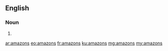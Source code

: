 {{also|Amazons}}
==English==

===Noun===
{{head|en}}

# {{plural of|amazon}}

[[ar:amazons]]
[[eo:amazons]]
[[fr:amazons]]
[[ku:amazons]]
[[mg:amazons]]
[[my:amazons]]